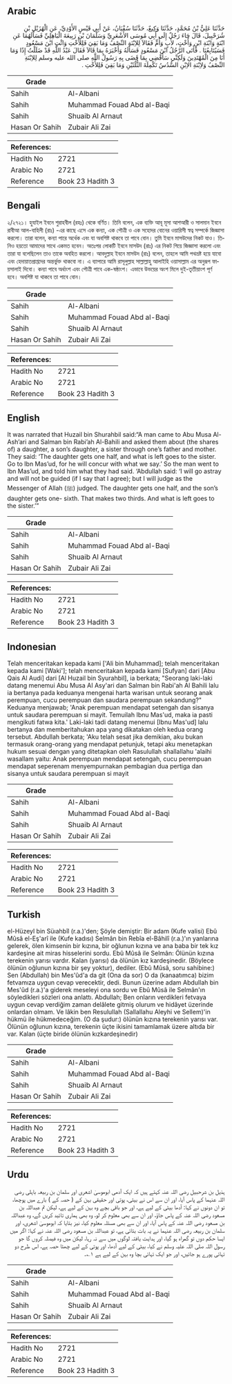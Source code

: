 ## Arabic


<div dir="rtl" lang="ar" style={{fontSize:'larger',backgroundColor:'#f8f9fa',padding:20}}>
حَدَّثَنَا عَلِيُّ بْنُ مُحَمَّدٍ، حَدَّثَنَا وَكِيعٌ، حَدَّثَنَا سُفْيَانُ، عَنْ أَبِي قَيْسٍ الأَوْدِيِّ، عَنِ الْهُزَيْلِ بْنِ شُرَحْبِيلَ، قَالَ جَاءَ رَجُلٌ إِلَى أَبِي مُوسَى الأَشْعَرِيِّ وَسَلْمَانَ بْنِ رَبِيعَةَ الْبَاهِلِيِّ فَسَأَلَهُمَا عَنِ ابْنَةٍ وَابْنَةِ ابْنٍ وَأُخْتٍ، لأَبٍ وَأُمٍّ فَقَالاَ لِلاِبْنَةِ النِّصْفُ وَمَا بَقِيَ فَلِلأُخْتِ وَائْتِ ابْنَ مَسْعُودٍ فَسَيُتَابِعُنَا ‏.‏ فَأَتَى الرَّجُلُ ابْنَ مَسْعُودٍ فَسَأَلَهُ وَأَخْبَرَهُ بِمَا قَالاَ فَقَالَ عَبْدُ اللَّهِ قَدْ ضَلَلْتُ إِذًا وَمَا أَنَا مِنَ الْمُهْتَدِينَ وَلَكِنِّي سَأَقْضِي بِمَا قَضَى بِهِ رَسُولُ اللَّهِ صلى الله عليه وسلم لِلاِبْنَةِ النِّصْفُ وَلاِبْنَةِ الاِبْنِ السُّدُسُ تَكْمِلَةَ الثُّلُثَيْنِ وَمَا بَقِيَ فَلِلأُخْتِ ‏.‏
</div>
<div style={{backgroundColor:'#f8f9fa',padding:20, marginBottom: 10}}><table> <thead> <tr> <th>Grade</th> <th></th> </tr> </thead> <tbody> <tr><td>Sahih</td><td>Al-Albani</td></tr><tr><td>Sahih</td><td>Muhammad Fouad Abd al-Baqi</td></tr><tr><td>Sahih</td><td>Shuaib Al Arnaut</td></tr><tr><td>Hasan Or Sahih</td><td>Zubair Ali Zai</td></tr></tbody></table><table> <thead> <tr> <th>References:</th> <th></th> </tr> </thead> <tbody><tr><td>Hadith No</td><td>2721</td></tr><tr><td>Arabic No</td><td>2721</td></tr><tr><td>Reference</td><td>Book 23 Hadith 3</td></tr></tbody></table></div>

## Bengali


<div dir="ltr" lang="bn" style={{fontSize:'larger',backgroundColor:'#f8f9fa',padding:20}}>
২/২৭২১। হুযাইল ইবনে শুরাহবীল (রহঃ) থেকে বর্ণিত। তিনি বলেন, এক ব্যক্তি আবূ মূসা আশআরী ও সালমান ইবনে রাবীআ আল-বাহিলী (রাঃ) -এর কাছে এসে এক কন্যা, এক পৌত্রী ও এক সহোদর বোনের ওয়ারিসী স্বত্ব সম্পর্কে জিজ্ঞাসা করলো। তারা বলেন, কন্যা পারে অর্ধেক এবং যা অবশিষ্ট থাকবে তা পাবে বোন। তুমি ইবনে মাসউদের নিকট যাও। তিনিও হয়তো আমাদের সাথে একমত হবেন। অতঃপর লোকটি ইবনে মাসউদ (রাঃ) এর নিকট গিয়ে জিজ্ঞাসা করলো এবং তারা যা বলেছিলেন তাও তাকে অবহিত করলো। আবদুল্লাহ ইবনে মাসউদ (রাঃ) বলেন, তাহলে আমি পথভ্রষ্ট হয়ে যাবো এবং হেদায়াতপ্রাপ্তদের অন্তর্ভুক্ত থাকবো না। এ ব্যাপারে আমি রাসূলুল্লাহ সাল্লাল্লাহু আলাইহি ওয়াসাল্লাম এর অনুরূপ ফায়সালাই দিবো। কন্যা পাবে অর্ধাংশ এবং পৌত্রী পাবে এক-ষষ্ঠাংশ। এভাবে উভয়ের অংশ মিলে দুই-তৃতীয়াংশ পূর্ণ হবে। অবশিষ্ট যা থাকবে তা পাবে বোন।
</div>
<div style={{backgroundColor:'#f8f9fa',padding:20, marginBottom: 10}}><table> <thead> <tr> <th>Grade</th> <th></th> </tr> </thead> <tbody> <tr><td>Sahih</td><td>Al-Albani</td></tr><tr><td>Sahih</td><td>Muhammad Fouad Abd al-Baqi</td></tr><tr><td>Sahih</td><td>Shuaib Al Arnaut</td></tr><tr><td>Hasan Or Sahih</td><td>Zubair Ali Zai</td></tr></tbody></table><table> <thead> <tr> <th>References:</th> <th></th> </tr> </thead> <tbody><tr><td>Hadith No</td><td>2721</td></tr><tr><td>Arabic No</td><td>2721</td></tr><tr><td>Reference</td><td>Book 23 Hadith 3</td></tr></tbody></table></div>

## English


<div dir="ltr" lang="en" style={{fontSize:'larger',backgroundColor:'#f8f9fa',padding:20}}>
It was narrated that Huzail bin Shurahbil said:“A man came to Abu Musa Al-Ash’ari and Salman bin Rabi’ah Al-Bahili and asked them about (the shares of) a daughter, a son’s daughter, a sister through one’s father and mother. They said: ‘The daughter gets one half, and what is left goes to the sister. Go to Ibn Mas’ud, for he will concur with what we say.’ So the man went to Ibn Mas’ud, and told him what they had said. ‘Abdullah said: ‘I will go astray and will not be guided (if I say that I agree); but I will judge as the Messenger of Allah (ﷺ) judged. The daughter gets one half, and the son’s daughter gets one- sixth. That makes two thirds. And what is left goes to the sister.’”
</div>
<div style={{backgroundColor:'#f8f9fa',padding:20, marginBottom: 10}}><table> <thead> <tr> <th>Grade</th> <th></th> </tr> </thead> <tbody> <tr><td>Sahih</td><td>Al-Albani</td></tr><tr><td>Sahih</td><td>Muhammad Fouad Abd al-Baqi</td></tr><tr><td>Sahih</td><td>Shuaib Al Arnaut</td></tr><tr><td>Hasan Or Sahih</td><td>Zubair Ali Zai</td></tr></tbody></table><table> <thead> <tr> <th>References:</th> <th></th> </tr> </thead> <tbody><tr><td>Hadith No</td><td>2721</td></tr><tr><td>Arabic No</td><td>2721</td></tr><tr><td>Reference</td><td>Book 23 Hadith 3</td></tr></tbody></table></div>

## Indonesian


<div dir="ltr" lang="id" style={{fontSize:'larger',backgroundColor:'#f8f9fa',padding:20}}>
Telah menceritakan kepada kami ['Ali bin Muhammad]; telah menceritakan kepada kami [Waki']; telah menceritakan kepada kami [Sufyan] dari [Abu Qais Al Audi] dari [Al Huzail bin Syurahbil], ia berkata; "Seorang laki-laki datang menemui Abu Musa AI Asy'ari dan Salman bin Rabi'ah Al Bahili lalu ia bertanya pada keduanya mengenai harta warisan untuk seorang anak perempuan, cucu perempuan dan saudara perempuan sekandung?" Keduanya menjawab; 'Anak perempuan mendapat setengah dan sisanya untuk saudara perempuan si mayit. Temuilah Ibnu Mas'ud, maka ia pasti mengikuti fatwa kita.' Laki-laki tadi datang menemui [Ibnu Mas'ud] lalu bertanya dan memberitahukan apa yang dikatakan oleh kedua orang tersebut. Abdullah berkata; 'Aku telah sesat jika demikian, aku bukan termasuk orang-orang yang mendapat petunjuk, tetapi aku menetapkan hukum sesuai dengan yang ditetapkan oleh Rasulullah shallallahu 'alaihi wasallam yaitu: Anak perempuan mendapat setengah, cucu perempuan mendapat seperenam menyempurnakan pembagian dua pertiga dan sisanya untuk saudara perempuan si mayit
</div>
<div style={{backgroundColor:'#f8f9fa',padding:20, marginBottom: 10}}><table> <thead> <tr> <th>Grade</th> <th></th> </tr> </thead> <tbody> <tr><td>Sahih</td><td>Al-Albani</td></tr><tr><td>Sahih</td><td>Muhammad Fouad Abd al-Baqi</td></tr><tr><td>Sahih</td><td>Shuaib Al Arnaut</td></tr><tr><td>Hasan Or Sahih</td><td>Zubair Ali Zai</td></tr></tbody></table><table> <thead> <tr> <th>References:</th> <th></th> </tr> </thead> <tbody><tr><td>Hadith No</td><td>2721</td></tr><tr><td>Arabic No</td><td>2721</td></tr><tr><td>Reference</td><td>Book 23 Hadith 3</td></tr></tbody></table></div>

## Turkish


<div dir="ltr" lang="tr" style={{fontSize:'larger',backgroundColor:'#f8f9fa',padding:20}}>
el-Hüzeyl bin Süıahbîl (r.a.)'den; Şöyle demiştir: Bir adam (Kufe valisi) Ebû Mûsâ el-Eş'arî ile (Kufe kadısı) Selmân bin Rebîa el-Bâhilî (r.a.)'ın yanlarına gelerek, ölen kimsenin bir kızına, bir oğlunun kızına ve ana baba bir tek kız kardeşine ait miras hisselerini sordu. Ebû Mûsâ ile Selmân: Ölünün kızına terekenin yarısı vardır. Kalan (yarısı) da ölünün kız kardeşinedir. (Böylece ölünün oğlunun kızına bir şey yoktur), dediler. (Ebû Mûsâ, soru sahibine:) Sen (Abdullah) bin Mes'ûd'a da git (Ona da sor) O da (kanaatımca) bizim fetvamıza uygun cevap verecektir, dedi. Bunun üzerine adam Abdullah bin Mes'ûd (r.a.)'a giderek meseleyi ona sordu ve Ebû Mûsâ ile Selmân'ın söyledikleri sözleri ona anlattı. Abdullah; Ben onların verdikleri fetvaya uygun cevap verdiğim zaman delâlete gitmiş olurum ve hidâyet üzerinde onlardan olmam. Ve lâkin ben Resulullah (Sallallahu Aleyhi ve Sellem)'in hükmü ile hükmedeceğim. (O da şudur:) ölünün kızına terekenin yarısı var. Ölünün oğlunun kızına, terekenin üçte ikisini tamamlamak üzere altıda bir var. Kalan (üçte biride ölünün kızkardeşinedir)
</div>
<div style={{backgroundColor:'#f8f9fa',padding:20, marginBottom: 10}}><table> <thead> <tr> <th>Grade</th> <th></th> </tr> </thead> <tbody> <tr><td>Sahih</td><td>Al-Albani</td></tr><tr><td>Sahih</td><td>Muhammad Fouad Abd al-Baqi</td></tr><tr><td>Sahih</td><td>Shuaib Al Arnaut</td></tr><tr><td>Hasan Or Sahih</td><td>Zubair Ali Zai</td></tr></tbody></table><table> <thead> <tr> <th>References:</th> <th></th> </tr> </thead> <tbody><tr><td>Hadith No</td><td>2721</td></tr><tr><td>Arabic No</td><td>2721</td></tr><tr><td>Reference</td><td>Book 23 Hadith 3</td></tr></tbody></table></div>

## Urdu


<div dir="rtl" lang="ur" style={{fontSize:'larger',backgroundColor:'#f8f9fa',padding:20}}>
ہذیل بن شرحبیل رضی اللہ عنہ کہتے ہیں کہ ایک آدمی ابوموسیٰ اشعری اور سلمان بن ربیعہ باہلی رضی اللہ عنہما کے پاس آیا، اور ان سے اس نے بیٹی، پوتی اور حقیقی بہن کے ( حصہ کے ) بارے میں پوچھا، تو ان دونوں نے کہا: آدھا بیٹی کے لیے ہے، اور جو باقی بچے وہ بہن کے لیے ہے، لیکن تم عبداللہ بن مسعود رضی اللہ عنہ کے پاس جاؤ، اور ان سے بھی معلوم کر لو، وہ بھی ہماری تائید کریں گے، وہ عبداللہ بن مسعود رضی اللہ عنہ کے پاس آیا، اور ان سے بھی مسئلہ معلوم کیا، نیز بتایا کہ ابوموسیٰ اشعری، اور سلمان بن ربیعہ رضی اللہ عنہما نے یہ بات بتائی ہے، تو عبداللہ بن مسعود رضی اللہ عنہ نے کہا: اگر میں ایسا حکم دوں تو گمراہ ہو گیا، اور ہدایت یافتہ لوگوں میں سے نہ رہا، لیکن میں وہ فیصلہ کروں گا جو رسول اللہ صلی اللہ علیہ وسلم نے کیا، بیٹی کے لیے آدھا، اور پوتی کے لیے چھٹا حصہ ہے، اس طرح دو تہائی پورے ہو جائیں، اور جو ایک تہائی بچا وہ بہن کے لیے ہے ۱؎۔
</div>
<div style={{backgroundColor:'#f8f9fa',padding:20, marginBottom: 10}}><table> <thead> <tr> <th>Grade</th> <th></th> </tr> </thead> <tbody> <tr><td>Sahih</td><td>Al-Albani</td></tr><tr><td>Sahih</td><td>Muhammad Fouad Abd al-Baqi</td></tr><tr><td>Sahih</td><td>Shuaib Al Arnaut</td></tr><tr><td>Hasan Or Sahih</td><td>Zubair Ali Zai</td></tr></tbody></table><table> <thead> <tr> <th>References:</th> <th></th> </tr> </thead> <tbody><tr><td>Hadith No</td><td>2721</td></tr><tr><td>Arabic No</td><td>2721</td></tr><tr><td>Reference</td><td>Book 23 Hadith 3</td></tr></tbody></table></div>
